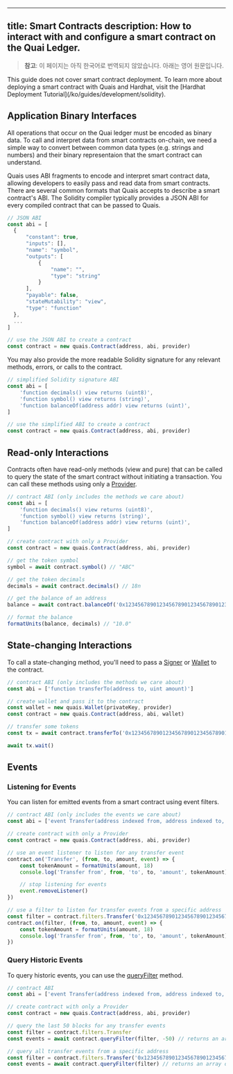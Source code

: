 <!-- AUTO-GENERATED-CONTENT:START (ENGLISH-COPY) -->
---
title: Smart Contracts
description: How to interact with and configure a smart contract on the Quai Ledger.
---

> **참고**: 이 페이지는 아직 한국어로 번역되지 않았습니다. 아래는 영어 원문입니다.

<Warning>
	This guide does not cover smart contract deployment. To learn more about deploying a smart contract with Quais and Hardhat, visit the
	[Hardhat Deployment Tutorial](/ko/guides/development/solidity).
</Warning>

## Application Binary Interfaces

All operations that occur on the Quai ledger must be encoded as binary data. To call and interpret data from smart contracts on-chain, we need a simple way to convert between common data types (e.g. strings and numbers) and their binary representaion that the smart contract can understand.

Quais uses ABI fragments to encode and interpret smart contract data, allowing developers to easily pass and read data from smart contracts. There are several common formats that Quais accepts to describe a smart contract's ABI. The Solidity compiler typically provides a JSON ABI for every compiled contract that can be passed to Quais.

```js
// JSON ABI
const abi = [
  {
      "constant": true,
      "inputs": [],
      "name": "symbol",
      "outputs": [
          {
              "name": "",
              "type": "string"
          }
      ],
      "payable": false,
      "stateMutability": "view",
      "type": "function"
  },
  ...
]

// use the JSON ABI to create a contract
const contract = new quais.Contract(address, abi, provider)
```

You may also provide the more readable Solidity signature for any relevant methods, errors, or calls to the contract.

```js
// simplified Solidity signature ABI
const abi = [
	'function decimals() view returns (uint8)',
	'function symbol() view returns (string)',
	'function balanceOf(address addr) view returns (uint)',
]

// use the simplified ABI to create a contract
const contract = new quais.Contract(address, abi, provider)
```

## Read-only Interactions

Contracts often have read-only methods (view and pure) that can be called to query the state of the smart contract without initiating a transaction. You can call these methods using only a [Provider](/ko/sdk/content/interfaces/Provider).

```js
// contract ABI (only includes the methods we care about)
const abi = [
	'function decimals() view returns (uint8)',
	'function symbol() view returns (string)',
	'function balanceOf(address addr) view returns (uint)',
]

// create contract with only a Provider
const contract = new quais.Contract(address, abi, provider)

// get the token symbol
symbol = await contract.symbol() // "ABC"

// get the token decimals
decimals = await contract.decimals() // 18n

// get the balance of an address
balance = await contract.balanceOf('0x1234567890123456789012345678901234567890') // 10000000000000000000n

// format the balance
formatUnits(balance, decimals) // "10.0"
```

## State-changing Interactions

To call a state-changing method, you'll need to pass a [Signer](/ko/sdk/content/interfaces/Signer) or [Wallet](/ko/sdk/content/interfaces/Wallet) to the contract.

```js
// contract ABI (only includes the methods we care about)
const abi = ['function transferTo(address to, uint amount)']

// create wallet and pass it to the contract
const wallet = new quais.Wallet(privateKey, provider)
const contract = new quais.Contract(address, abi, wallet)

// transfer some tokens
const tx = await contract.transferTo('0x1234567890123456789012345678901234567890', parseUnits('1.0', 18))

await tx.wait()
```

## Events

### Listening for Events

You can listen for emitted events from a smart contract using event filters.

```js
// contract ABI (only includes the events we care about)
const abi = ['event Transfer(address indexed from, address indexed to, uint amount)']

// create contract with only a Provider
const contract = new quais.Contract(address, abi, provider)

// use an event listener to listen for any transfer event
contract.on('Transfer', (from, to, amount, event) => {
	const tokenAmount = formatUnits(amount, 18)
	console.log('Transfer from', from, 'to', to, 'amount', tokenAmount)

	// stop listening for events
	event.removeListener()
})

// use a filter to listen for transfer events from a specific address
const filter = contract.filters.Transfer('0x1234567890123456789012345678901234567890')
contract.on(filter, (from, to, amount, event) => {
	const tokenAmount = formatUnits(amount, 18)
	console.log('Transfer from', from, 'to', to, 'amount', tokenAmount)
})
```

### Query Historic Events

To query historic events, you can use the [queryFilter](/ko/sdk/content/classes/Contract#queryfilter) method.

```js
// contract ABI
const abi = ['event Transfer(address indexed from, address indexed to, uint amount)']

// create contract with only a Provider
const contract = new quais.Contract(address, abi, provider)

// query the last 50 blocks for any transfer events
const filter = contract.filters.Transfer
const events = await contract.queryFilter(filter, -50) // returns an array of events

// query all transfer events from a specific address
const filter = contract.filters.Transfer('0x1234567890123456789012345678901234567890')
const events = await contract.queryFilter(filter) // returns an array of events
```
